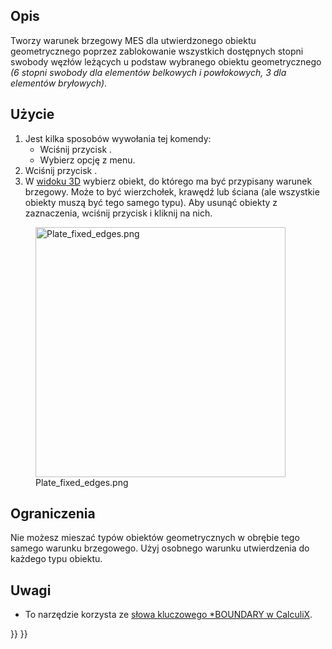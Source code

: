 <languages/>

{{Docnav
|[[FEM_ConstraintTransform/pl|Lokalny układ współrzędnych]]
|[[FEM_ConstraintRigidBody/pl|Wiązanie sztywnego ciała]]
|[[FEM_Workbench/pl|MES]]
|IconL=FEM_ConstraintTransform.svg
|IconR=FEM_ConstraintRigidBody.svg
|IconC=Workbench_FEM.svg
}}

{{GuiCommandContainer|
{{GuiCommand/pl
|Name=FEM ConstraintFixed
|Name/pl=MES: Warunek brzegowy utwierdzenia
|MenuLocation= Model → Warunki brzegowe i obciążenia mechaniczne → Warunek brzegowy utwierdzenia
|Workbenches=[[FEM_Workbench/pl|MES]]
|SeeAlso=[[FEM_ConstraintContact/pl|MES Wiązanie kontaktu]]
}}
{{GuiCommandFemInfo/pl
|Solvers=Wszystkie
}}
}}

<span id="Description"></span>
==Opis==

Tworzy warunek brzegowy MES dla utwierdzonego obiektu geometrycznego poprzez zablokowanie wszystkich dostępnych stopni swobody węzłów leżących u podstaw wybranego obiektu geometrycznego ''(6 stopni swobody dla elementów belkowych i powłokowych, 3 dla elementów bryłowych)''.

<span id="Usage"></span>
==Użycie==

# Jest kilka sposobów wywołania tej komendy:
#* Wciśnij przycisk {{Button|[[Image:FEM_ConstraintFixed.svg|16px]] [[FEM_ConstraintFixed/pl|Warunek brzegowy utwierdzenia]]}}.
#* Wybierz opcję {{MenuCommand|Model → Warunki brzegowe i obciążenia mechaniczne → [[Image:FEM_ConstraintFixed.svg|16px]] Warunek brzegowy utwierdzenia}} z menu.
# Wciśnij przycisk {{Button|Dodaj}}.
# W [[3D_view/pl|widoku 3D]] wybierz obiekt, do którego ma być przypisany warunek brzegowy. Może to być wierzchołek, krawędź lub ściana (ale wszystkie obiekty muszą być tego samego typu). Aby usunąć obiekty z zaznaczenia, wciśnij przycisk {{Button|Usuń}} i kliknij na nich.

[[Image:Plate_fixed_edges.png|400px]]

{{Caption|Kwadratowa płyta utwierdzona na wszystkich krawędziach.}}

<span id="Limitations"></span>
==Ograniczenia==

Nie możesz mieszać typów obiektów geometrycznych w obrębie tego samego warunku brzegowego. Użyj osobnego warunku utwierdzenia do każdego typu obiektu.

<span id="Notes"></span>
==Uwagi==

* To narzędzie korzysta ze [https://web.mit.edu/calculix_v2.7/CalculiX/ccx_2.7/doc/ccx/node163.html słowa kluczowego *BOUNDARY w CalculiX].


{{Docnav
|[[FEM_ConstraintTransform/pl|Lokalny układ współrzędnych]]
|[[FEM_ConstraintRigidBody/pl|Wiązanie sztywnego ciała]]
|[[FEM_Workbench/pl|MES]]
|IconL=FEM_ConstraintTransform.svg
|IconR=FEM_ConstraintRigidBody.svg
|IconC=Workbench_FEM.svg
}}

{{FEM Tools navi{{#translation:}}}}
{{Userdocnavi{{#translation:}}}}